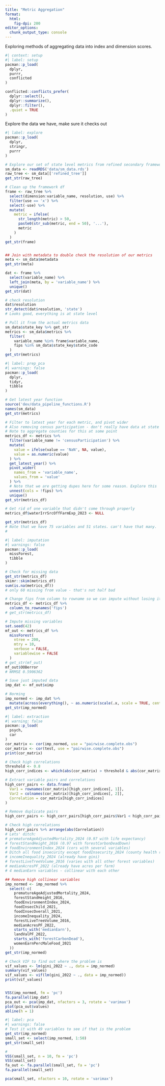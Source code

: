 ```yaml
---
title: "Metric Aggregation"
format:
  html:
    fig-dpi: 200
editor_options: 
  chunk_output_type: console
---
```


Exploring methods of aggregating data into index and dimension scores.

```r
#| context: setup
#| label: setup
pacman::p_load(
  dplyr,
  purrr,
  conflicted
)

conflicted::conflicts_prefer(
  dplyr::select(),
  dplyr::summarize(),
  dplyr::filter(),
  .quiet = TRUE
)
```

Explore the data we have, make sure it checks out

```r
#| label: explore
pacman::p_load(
  dplyr,
  stringr,
  purrr
)

# Explore our set of state level metrics from refined secondary framework
sm_data <- readRDS('data/sm_data.rds')
raw_tree <- sm_data[['refined_tree']]
get_str(raw_tree)

# Clean up the framework df 
frame <- raw_tree %>% 
  select(dimension:variable_name, resolution, use) %>% 
  filter(use == 'x') %>% 
  select(-use) %>% 
  mutate(
    metric = ifelse(
      str_length(metric) > 50,
      paste0(str_sub(metric, end = 50), '...'),
      metric
    )
  )
get_str(frame)


## Join with metadata to double check the resolution of our metrics
meta <- sm_data$metadata
get_str(meta)

dat <- frame %>% 
  select(variable_name) %>% 
  left_join(meta, by = 'variable_name') %>% 
  unique()
get_str(dat)

# check resolution
dat$resolution
str_detect(dat$resolution, 'state')
# Looks good, everything is at state level

# Pull it from the actual metrics data
sm_data$state_key %>% get_str
metrics <- sm_data$metrics %>% 
  filter(
    variable_name %in% frame$variable_name,
    fips %in% sm_data$state_key$state_code
  )
get_str(metrics)

```


```r
#| label: prep_pca
#| warnings: false
pacman::p_load(
  dplyr,
  tidyr,
  tibble
)

# Get latest year function
source('dev/data_pipeline_functions.R')
names(sm_data)
get_str(metrics)

# Filter to latest year for each metric, and pivot wider
# Also removing census participation - don't really have data at state level
# Note to aggregate counties for this at some point
metrics_df <- metrics %>%
  filter(variable_name != 'censusParticipation') %>% 
  mutate(
    value = ifelse(value == 'NaN', NA, value),
    value = as.numeric(value)
  ) %>%
  get_latest_year() %>% 
  pivot_wider(
    names_from = 'variable_name',
    values_from = 'value'
  ) %>% 
  # Note that we are getting dupes here for some reason. Explore this
  unnest(cols = !fips) %>% 
  unique()
get_str(metrics_df)

# Get rid of one variable that didn't come through properly
metrics_df$waterIrrSrcOffFarmExp_2023 <- NULL

get_str(metrics_df)
# Note that we have 75 variables and 51 states. can't have that many.
# 
```



```r
#| label: imputation
#| warnings: false
pacman::p_load(
  missForest,
  tibble
)

# Check for missing data
get_str(metrics_df)
skimr::skim(metrics_df)
sum(is.na(metrics_df))
# only 60 missing from value - that's not half bad

# Change fips from column to rowname so we can impute without losing it
metrics_df <- metrics_df %>% 
  column_to_rownames('fips')
# get_str(metrics_df)

# Impute missing variables
set.seed(42)
mf_out <- metrics_df %>%
  missForest(
    ntree = 200,
    mtry = 10,
    verbose = FALSE,
    variablewise = FALSE
  )
# get_str(mf_out)
mf_out$OOBerror
# NRMSE 0.5906362

# Save just imputed data
imp_dat <- mf_out$ximp

# Norming
imp_normed <- imp_dat %>% 
  mutate(across(everything(), ~ as.numeric(scale(.x, scale = TRUE, center = TRUE))))
get_str(imp_normed)
```

```r
#| label: extraction
#| warning: false
pacman::p_load(
  psych,
  car
)
cor_matrix <- cor(imp_normed, use = "pairwise.complete.obs")
cor_matrix <- cor(test, use = "pairwise.complete.obs")
print(cor_matrix)

# Check high correlations
threshold <- 0.8
high_corr_indices <- which(abs(cor_matrix) > threshold & abs(cor_matrix) < 1, arr.ind = TRUE)

# Extract variable pairs and correlations
high_corr_pairs <- data.frame(
  Var1 = rownames(cor_matrix)[high_corr_indices[, 1]],
  Var2 = colnames(cor_matrix)[high_corr_indices[, 2]],
  Correlation = cor_matrix[high_corr_indices]
)

# Remove duplicate pairs
high_corr_pairs <- high_corr_pairs[high_corr_pairs$Var1 < high_corr_pairs$Var2, ]

# Check high correlations
high_corr_pairs %>% arrange(abs(Correlation))
# Lets' ditch:
# prematureAgeAdjustedMortality_2024 (0.97 with life expectancy)
# forestStandHeight_2016 (0.97 with forestCarbonDeadDown)
# foodEnvironmentIndex_2024 (cors with several variables)
# Ditch all food insecurity except foodInsecurity_2024 (county health rankings)
# incomeInequality_2024 (already have gini)
# forestLiveTreeVolume_2016 (varies with all other forest variables)
# medianAcresPF_2022 (already have acres per farm)
# 4 medianEarn variables - collinear with each other

## Remove high collinear variables
imp_normed <- imp_normed %>% 
  select(-c(
    prematureAgeAdjustedMortality_2024,
    forestStandHeight_2016,
    foodEnvironmentIndex_2024,
    foodInsecChild_2021,
    foodInsecOverall_2021,
    incomeInequality_2024,
    forestLiveTreeVolume_2016,
    medianAcresPF_2022,
    starts_with('medianEarn'),
    landValPF_2022,
    starts_with('forestCarbonDead'),
    womenEarnPercMaleFood_2021
  ))
get_str(imp_normed)

# Check VIF to find out where the problem is
vif_values <- lm(gini_2022 ~ ., data = imp_normed)
summary(vif_values)
vif_values <- vif(lm(gini_2022 ~ ., data = imp_normed))
print(vif_values)


VSS(imp_normed, fm = 'pc')
fa.parallel(imp_dat)
pca_out <- pca(imp_dat, nfactors = 3, rotate = 'varimax')
plot(pca_out$values)
abline(h = 1)
```

```r
#| label: pca
#| warnings: false
# Test it with 49 variables to see if that is the problem
get_str(imp_normed)
small_set <- select(imp_normed, 1:50)
get_str(small_set)

# 
VSS(small_set, n = 10, fm = 'pc')
VSS(small_set)
fa_out <- fa.parallel(small_set, fa = 'pc')
fa.parallel(small_set)

pca(small_set, nfactors = 10, rotate = 'varimax')
```

